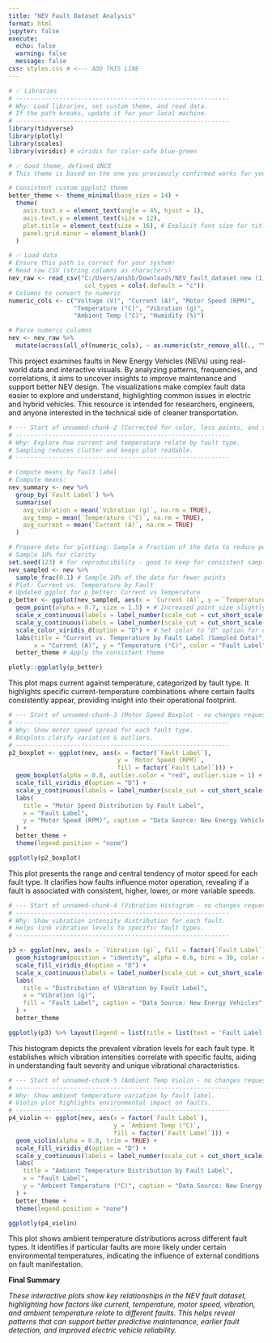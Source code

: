 ```yaml
---
title: "NEV Fault Dataset Analysis"
format: html
jupyter: false
execute:
  echo: false
  warning: false
  message: false
css: styles.css # <--- ADD THIS LINE
---
```


```r
# ✅ Libraries
# -----------------------------------------------------------
# Why: Load libraries, set custom theme, and read data.
# If the path breaks, update it for your local machine.
# -----------------------------------------------------------
library(tidyverse)
library(plotly)
library(scales)
library(viridis) # viridis for color-safe blue-green

# ✅ Good theme, defined ONCE
# This theme is based on the one you previously confirmed works for your axis labels.

# Consistent custom ggplot2 theme
better_theme <- theme_minimal(base_size = 14) +
  theme(
    axis.text.x = element_text(angle = 45, hjust = 1),
    axis.text.y = element_text(size = 12),
    plot.title = element_text(size = 16), # Explicit font size for title
    panel.grid.minor = element_blank()
  )

# ✅ Load data
# Ensure this path is correct for your system!
# Read raw CSV (string columns as characters)
nev_raw <- read_csv("C:/Users/anshb/Downloads/NEV_fault_dataset new (1).csv",
                     col_types = cols(.default = "c"))
# Columns to convert to numeric
numeric_cols <- c("Voltage (V)", "Current (A)", "Motor Speed (RPM)",
                  "Temperature (°C)", "Vibration (g)",
                  "Ambient Temp (°C)", "Humidity (%)")

# Parse numeric columns
nev <- nev_raw %>%
  mutate(across(all_of(numeric_cols), ~ as.numeric(str_remove_all(., "\\."))))
```

This project examines faults in New Energy Vehicles (NEVs) using real-world data and interactive visuals. By analyzing patterns, frequencies, and correlations, it aims to uncover insights to improve maintenance and support better NEV design. The visualizations make complex fault data easier to explore and understand, highlighting common issues in electric and hybrid vehicles. This resource is intended for researchers, engineers, and anyone interested in the technical side of cleaner transportation.

```r
# --- Start of unnamed-chunk-2 (Corrected for color, less points, and scale labels) ---
# -----------------------------------------------------------
# Why: Explore how current and temperature relate by fault type.
# Sampling reduces clutter and keeps plot readable.
# -----------------------------------------------------------

# Compute means by fault label
# Compute means:
nev_summary <- nev %>%
  group_by(`Fault Label`) %>%
  summarise(
    avg_vibration = mean(`Vibration (g)`, na.rm = TRUE),
    avg_temp = mean(`Temperature (°C)`, na.rm = TRUE),
    avg_current = mean(`Current (A)`, na.rm = TRUE)
  )

# Prepare data for plotting: Sample a fraction of the data to reduce points
# Sample 10% for clarity
set.seed(123) # for reproducibility - good to keep for consistent sampling
nev_sampled <- nev %>%
  sample_frac(0.1) # Sample 10% of the data for fewer points
# Plot: Current vs. Temperature by Fault
# Updated ggplot for p_better: Current vs Temperature
p_better <- ggplot(nev_sampled, aes(x = `Current (A)`, y = `Temperature (°C)`, color = factor(`Fault Label`))) +
  geom_point(alpha = 0.7, size = 1.5) + # Increased point size slightly for better visibility with fewer points
  scale_x_continuous(labels = label_number(scale_cut = cut_short_scale())) +
  scale_y_continuous(labels = label_number(scale_cut = cut_short_scale())) +
  scale_color_viridis_d(option = "D") + # Set color to "D" option for consistency with other plots
  labs(title = "Current vs. Temperature by Fault Label (Sampled Data)",
       x = "Current (A)", y = "Temperature (°C)", color = "Fault Label", caption = "Data Source: New Energy Vehicles") +
  better_theme # Apply the consistent theme

plotly::ggplotly(p_better)
```

This plot maps current against temperature, categorized by fault type. It highlights specific current-temperature combinations where certain faults consistently appear, providing insight into their operational footprint.


```r
# --- Start of unnamed-chunk-3 (Motor Speed Boxplot - no changes requested, but verified clean) ---
# -----------------------------------------------------------
# Why: Show motor speed spread for each fault type.
# Boxplots clarify variation & outliers.
# -----------------------------------------------------------
p2_boxplot <- ggplot(nev, aes(x = factor(`Fault Label`),
                              y = `Motor Speed (RPM)`,
                              fill = factor(`Fault Label`))) +
  geom_boxplot(alpha = 0.8, outlier.color = "red", outlier.size = 1) +
  scale_fill_viridis_d(option = "D") +
  scale_y_continuous(labels = label_number(scale_cut = cut_short_scale())) +
  labs(
    title = "Motor Speed Distribution by Fault Label",
    x = "Fault Label",
    y = "Motor Speed (RPM)", caption = "Data Source: New Energy Vehicles"
  ) +
  better_theme +
  theme(legend.position = "none")

ggplotly(p2_boxplot)
```

This plot presents the range and central tendency of motor speed for each fault type. It clarifies how faults influence motor operation, revealing if a fault is associated with consistent, higher, lower, or more variable speeds.


```r
# --- Start of unnamed-chunk-4 (Vibration Histogram - no changes requested, but verified clean) ---
# -----------------------------------------------------------
# Why: Show vibration intensity distribution for each fault.
# Helps link vibration levels to specific fault types.
# -----------------------------------------------------------

p3 <- ggplot(nev, aes(x = `Vibration (g)`, fill = factor(`Fault Label`))) +
  geom_histogram(position = "identity", alpha = 0.6, bins = 30, color = "black") +
  scale_fill_viridis_d(option = "D") +
  scale_x_continuous(labels = label_number(scale_cut = cut_short_scale(), accuracy = 0.01)) +
  labs(
    title = "Distribution of Vibration by Fault Label",
    x = "Vibration (g)",
    fill = "Fault Label", caption = "Data Source: New Energy Vehicles"
  ) +
  better_theme

ggplotly(p3) %>% layout(legend = list(title = list(text = 'Fault Label')))
```

This histogram depicts the prevalent vibration levels for each fault type. It establishes which vibration intensities correlate with specific faults, aiding in understanding fault severity and unique vibrational characteristics.

```r
# --- Start of unnamed-chunk-5 (Ambient Temp Violin - no changes requested, but verified clean) ---
# -----------------------------------------------------------
# Why: Show ambient temperature variation by fault label.
# Violin plot highlights environmental impact on faults.
# -----------------------------------------------------------
p4_violin <- ggplot(nev, aes(x = factor(`Fault Label`),
                             y = `Ambient Temp (°C)`,
                             fill = factor(`Fault Label`))) +
  geom_violin(alpha = 0.8, trim = TRUE) +
  scale_fill_viridis_d(option = "D") +
  scale_y_continuous(labels = label_number(scale_cut = cut_short_scale())) +
  labs(
    title = "Ambient Temperature Distribution by Fault Label",
    x = "Fault Label",
    y = "Ambient Temperature (°C)", caption = "Data Source: New Energy Vehicles"
  ) +
  better_theme +
  theme(legend.position = "none")

ggplotly(p4_violin)
```



This plot shows ambient temperature distributions across different fault types. It identifies if particular faults are more likely under certain environmental temperatures, indicating the influence of external conditions on fault manifestation.



**Final Summary**


*These interactive plots show key relationships in the NEV fault dataset, highlighting how factors like current, temperature, motor speed, vibration, and ambient temperature relate to different faults. This helps reveal patterns that can support better predictive maintenance, earlier fault detection, and improved electric vehicle reliability.*
